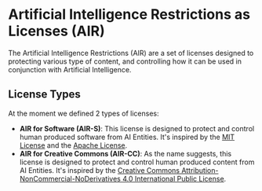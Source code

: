 # Artificial Intelligence Restrictions as Licenses (AIR)

The Artificial Intelligence Restrictions (AIR) are a set of licenses designed to protecting various type of content, and controlling how it can be used in conjunction with Artificial Intelligence.

## License Types

At the moment we defined 2 types of licenses:
- **AIR for Software (AIR-S)**: This license is designed to protect and control human produced software from AI Entities. It's inspired by the [MIT License](https://opensource.org/licenses/MIT) and the [Apache License](https://www.apache.org/licenses/LICENSE-2.0).
- **AIR for Creative Commons (AIR-CC)**: As the name suggests, this license is designed to protect and control human produced content from AI Entities. It's inspired by the [Creative Commons Attribution-NonCommercial-NoDerivatives 4.0 International Public License](https://creativecommons.org/licenses/by-nc-nd/4.0/legalcode).
